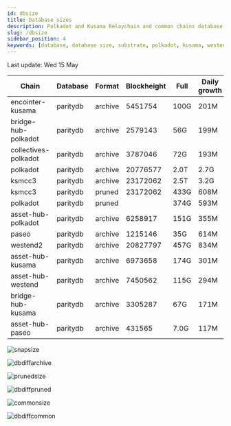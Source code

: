 ```yaml
---
id: dbsize
title: Database sizes
description: Polkadot and Kusama Relaychain and common chains database sizes
slug: /dbsize
sidebar_position: 4
keywords: [database, database size, substrate, polkadot, kusama, westend]
---
```



Last update: Wed 15 May

| Chain    | Database   | Format | Blockheight | Full         | Daily growth |
| ------------------------| ----------- | -------- | ------- | ---------- | ----- | 
| encointer-kusama | paritydb | archive | 5451754 | 100G | 201M |
| bridge-hub-polkadot | paritydb | archive | 2579143 | 56G | 199M |
| collectives-polkadot | paritydb | archive | 3787046 | 72G | 193M |
| polkadot | paritydb | archive | 20776577 | 2.0T | 2.7G |
| ksmcc3 | paritydb | archive | 23172062 | 2.5T | 3.2G |
| ksmcc3 | paritydb | pruned | 23172062 | 433G | 608M |
| polkadot | paritydb | pruned |  | 374G | 593M |
| asset-hub-polkadot | paritydb | archive | 6258917 | 151G | 355M |
| paseo | paritydb | archive | 1215146 | 35G | 614M |
| westend2 | paritydb | archive | 20827797 | 457G | 834M |
| asset-hub-kusama | paritydb | archive | 6973658 | 174G | 301M |
| asset-hub-westend | paritydb | archive | 7450562 | 115G | 294M |
| bridge-hub-kusama | paritydb | archive | 3305287 | 67G | 171M |
| asset-hub-paseo | paritydb | archive | 431565 | 7.0G | 117M |

![snapsize](/img/archivesize.png)

![dbdiffarchive](/img/dbdiffrelay.png)

![prunedsize](/img/prunedsize.png)

![dbdiffpruned](/img/dbdiffpruned.png)

![commonsize](/img/commonsize.png)

![dbdiffcommon](/img/dbdiffcommon.png)
